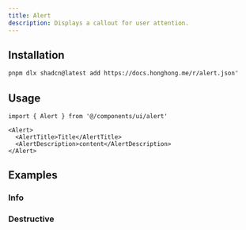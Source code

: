 ```yaml
---
title: Alert
description: Displays a callout for user attention.
---
```


<ComponentPreview name='alert/alert' />

## Installation

```bash
pnpm dlx shadcn@latest add https://docs.honghong.me/r/alert.json"
```

## Usage

```tsx
import { Alert } from '@/components/ui/alert'
```

```tsx
<Alert>
  <AlertTitle>Title</AlertTitle>
  <AlertDescription>content</AlertDescription>
</Alert>
```

## Examples

### Info

<ComponentPreview name='alert/alert' />

### Destructive

<ComponentPreview name='alert/destructive' />
